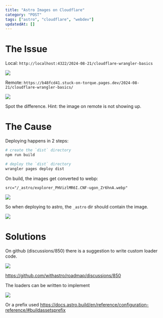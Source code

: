 ```yaml
---
title: "Astro Images on Cloudflare"
category: "POST"
tags: ["astro", "cloudflare", "webdev"]
updatedAt: []
---
```


# The Issue

Local: `http://localhost:4322/2024-08-21/cloudflare-wrangler-basics`

![](/src/content/posts/2024-08-25/explorer_BvgvIxnMAV.png)

Remote: `https://b48fcd41.stuck-on-torque.pages.dev/2024-08-21/cloudflare-wrangler-basics/`

![](/src/content/posts/2024-08-25/explorer_ttLSvnH4lE.png)

Spot the difference.
Hint: the image on remote is not showing up.



# The Cause

Deploying happens in 2 steps:
```bash
# create the `dist` directory
npm run build

# deploy the `dist` directory
wrangler pages deploy dist
```

On build, the images get converted to webp:

`src="/_astro/explorer_PHVizlMR6I.CNF-ugon_Zr6hnA.webp"`

![](/src/content/posts/2024-08-25/explorer_c74EnQbV8k.png)

So when deploying to astro, the `_astro` dir should contain the image.

![](/src/content/posts/2024-08-25/explorer_7xXWB7BoFX.png)







# Solutions

On github (discussions/850) there is a suggestion to write custom loader code.

![](/src/content/posts/2024-08-25/explorer_dX5uILPMGl.png)

https://github.com/withastro/roadmap/discussions/850


The loaders can be written to implement 

![](/src/content/posts/2024-08-25/explorer_1gz4ElJ3Xr.png)

Or a prefix used
https://docs.astro.build/en/reference/configuration-reference/#buildassetsprefix
